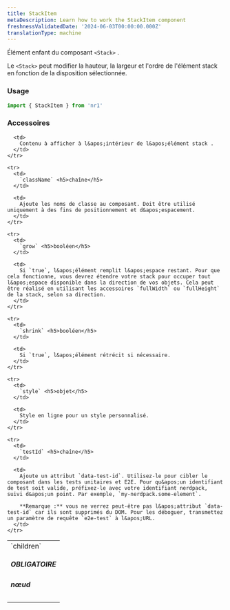 ```yaml
---
title: StackItem
metaDescription: Learn how to work the StackItem component
freshnessValidatedDate: '2024-06-03T00:00:00.000Z'
translationType: machine
---
```


Élément enfant du composant `<Stack>` .

Le `<Stack>` peut modifier la hauteur, la largeur et l&apos;ordre de l&apos;élément stack en fonction de la disposition sélectionnée.

### Usage

```js
import { StackItem } from 'nr1'
```

### Accessoires

<table>
  <tbody>
    <tr>
      <td>
        `children` <h5>OBLIGATOIRE</h5> <h5>nœud</h5>
      </td>

      <td>
        Contenu à afficher à l&apos;intérieur de l&apos;élément stack .
      </td>
    </tr>

    <tr>
      <td>
        `className` <h5>chaîne</h5>
      </td>

      <td>
        Ajoute les noms de classe au composant. Doit être utilisé uniquement à des fins de positionnement et d&apos;espacement.
      </td>
    </tr>

    <tr>
      <td>
        `grow` <h5>booléen</h5>
      </td>

      <td>
        Si `true`, l&apos;élément remplit l&apos;espace restant. Pour que cela fonctionne, vous devrez étendre votre stack pour occuper tout l&apos;espace disponible dans la direction de vos objets. Cela peut être réalisé en utilisant les accessoires `fullWidth` ou `fullHeight` de la stack, selon sa direction.
      </td>
    </tr>

    <tr>
      <td>
        `shrink` <h5>booléen</h5>
      </td>

      <td>
        Si `true`, l&apos;élément rétrécit si nécessaire.
      </td>
    </tr>

    <tr>
      <td>
        `style` <h5>objet</h5>
      </td>

      <td>
        Style en ligne pour un style personnalisé.
      </td>
    </tr>

    <tr>
      <td>
        `testId` <h5>chaîne</h5>
      </td>

      <td>
        Ajoute un attribut `data-test-id`. Utilisez-le pour cibler le composant dans les tests unitaires et E2E. Pour qu&apos;un identifiant de test soit valide, préfixez-le avec votre identifiant nerdpack, suivi d&apos;un point. Par exemple, `my-nerdpack.some-element`.

        **Remarque :** vous ne verrez peut-être pas l&apos;attribut `data-test-id` car ils sont supprimés du DOM. Pour les déboguer, transmettez un paramètre de requête `e2e-test` à l&apos;URL.
      </td>
    </tr>
  </tbody>
</table>